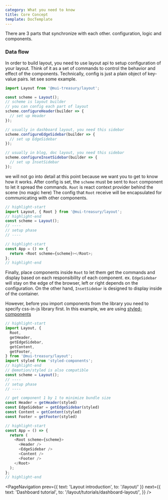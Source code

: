 ```yaml
---
category: What you need to know
title: Core Concept
template: DocTemplate
---
```


There are 3 parts that synchronize with each other. configuration, logic and components.

### Data flow

In order to build layout, you need to use layout api to setup configuration of your layout.
Think of it as a set of commands to control the behavior and effect of the components. Technically, config is just
a plain object of key-value pairs. let see some example.

```js
import Layout from '@mui-treasury/layout';

const scheme = Layout();
// scheme is layout builder
// you can config each part of layout
scheme.configureHeader(builder => {
  // set up Header
});

// usually in dashboard layout, you need this sidebar
scheme.configureEdgeSidebar(builder => {
  // set up EdgeSidebar
});

// usually in blog, doc layout, you need this sidebar
scheme.configureInsetSidebar(builder => {
  // set up InsetSidebar
});
```

we will not go into detail at this point because we want you to get to know how it works. After config is set, the `scheme`
must be sent to `Root` component to let it spread the commands. `Root` is react context provider behind the scene (no magic here)
The config that `Root` receive will be encapsulated for communicating with other components.

```js
// highlight-start
import Layout, { Root } from '@mui-treasury/layout';
// highlight-end
const scheme = Layout();
// ----
// setup phase
// ----

// highlight-start
const App = () => {
  return <Root scheme={scheme}></Root>;
};
// highlight-end
```

Finally, place components inside `Root` to let them get the commands and display based on each responsibility of each component.
ex. `EdgeSidebar` will stay on the edge of the browser, left or right depends on the configuration. On the other hand, `InsetSidebar` is designed to
display inside of the container.

However, before you import components from the library you need to specify css-in-js library first.
In this example, we are using [styled-components](https://styled-components.com/)

```js
// highlight-start
import Layout, {
  Root,
  getHeader,
  getEdgeSidebar,
  getContent,
  getFooter,
} from '@mui-treasury/layout';
import styled from 'styled-components';
// highlight-end
// @emotion/styled is also compatible
const scheme = Layout();
// ----
// setup phase
// ----

// get component 1 by 1 to minimize bundle size
const Header = getHeader(styled)
const EdgeSidebar = getEdgeSidebar(styled)
const Content = getContent(styled)
const Footer = getFooter(styled)

// highlight-start
const App = () => {
  return (
    <Root scheme={scheme}>
      <Header />
      <EdgeSidebar />
      <Content />
      <Footer />
    </Root>
  );
};
// highlight-end
```

<PageNavigation
  prev={{ text: 'Layout introduction', to: '/layout/' }}
  next={{
    text: 'Dashboard tutorial',
    to: '/layout/tutorials/dashboard-layout/',
  }}
/>
